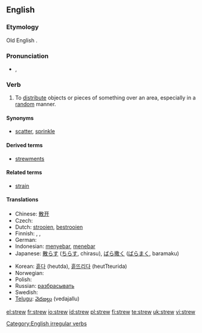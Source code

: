 ==English==

===Etymology===
Old English {{term|strewian}}.

===Pronunciation===
* {{IPA|/struː/}}, {{SAMPA|/stru:/}}
*: {{rhymes|uː}}

===Verb===
{{en-verb|strews|strewing|strewed|'''[[strewn]]''' ''or'' '''[[strewed]]'''}}

# To [[distribute]] objects or pieces of something over an area, especially in a [[random]] manner.

====Synonyms====
* [[scatter]], [[sprinkle]]

====Derived terms====
* [[strewments]]

====Related terms====
*[[strain]]

====Translations====
{{trans-top|to distribute objects or pieces of something}}
* Chinese: [[散开]]
* Czech: {{t-|cs|sypat}}
* Dutch: [[strooien]], [[bestrooien]]
* Finnish: {{t-|fi|sirotella}}, {{t+|fi|levittää}}, {{t+|fi|hajottaa}}
* German: {{t+|de|streuen}}
* Indonesian: [[sebar|menyebar]], [[tebar|menebar]]
* Japanese: [[散らす]] ([[ちらす]], chirasu), [[ばら撒く]] ([[ばらまく]], baramaku)
{{trans-mid}}
* Korean: [[흩다]] (heutda), [[흩뜨리다]] (heutTteurida)
* Norwegian: {{t-|no|strø}}
* Polish: {{t+|pl|rozrzucić}}
* Russian: [[разбрасывать]]
* Swedish: {{t-|sv|strö}}
* [[Telugu]]: [[వెదజల్లు]] (vedajallu)
{{trans-bottom}}

[[Category:English irregular verbs]]

[[el:strew]]
[[fr:strew]]
[[io:strew]]
[[id:strew]]
[[pl:strew]]
[[fi:strew]]
[[te:strew]]
[[uk:strew]]
[[vi:strew]]